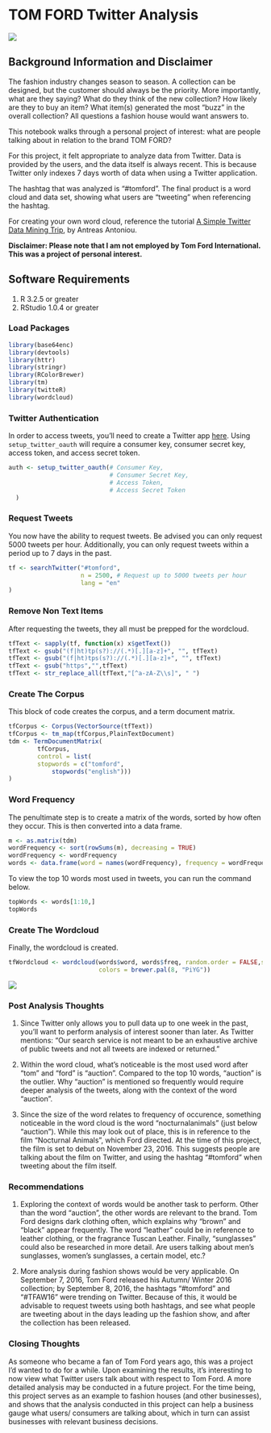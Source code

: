 # TOM FORD Twitter Analysis

![](Tom Ford Logo 2.jpg)


## Background Information and Disclaimer
The fashion industry changes season to season. A collection can be designed, but the customer should always be the priority. More importantly, what are they saying? What do they think of the new collection? How likely are they to buy an item? What item(s) generated the most "buzz" in the overall collection? All questions a fashion house would want answers to.

This notebook walks through a personal project of interest: what are people talking about in relation to the brand TOM FORD?

For this project, it felt appropriate to analyze data from Twitter. Data is provided by the users, and the data itself is always recent. This is because Twitter only indexes 7 days worth of data when using a Twitter application.

The hashtag that was analyzed is "#tomford". The final product is a word cloud and data set, showing what users are "tweeting" when referencing the hashtag.

For creating your own word cloud, reference the tutorial [A Simple Twitter Data Mining Trip](http://rpubs.com/Antreas93/219057), by Antreas Antoniou.

**Disclaimer: Please note that I am not employed by Tom Ford International. This was a project of personal interest.**


## Software Requirements
1. R 3.2.5 or greater
2. RStudio 1.0.4 or greater


### Load Packages

```r
library(base64enc)
library(devtools)
library(httr)
library(stringr)
library(RColorBrewer)
library(tm)
library(twitteR)
library(wordcloud)
```


### Twitter Authentication

In order to access tweets, you'll need to create a Twitter app [here](https://apps.twitter.com/). Using `setup_twitter_oauth` will require a consumer key, consumer secret key, access token, and access secret token.

```r
auth <- setup_twitter_oauth(# Consumer Key,
                            # Consumer Secret Key,
                            # Access Token,
                            # Access Secret Token
  )
```


### Request Tweets
You now have the ability to request tweets. Be advised you can only request 5000 tweets per hour. Additionally, you can only request tweets within a period up to 7 days in the past.

```r
tf <- searchTwitter("#tomford",
                    n = 2500, # Request up to 5000 tweets per hour
                    lang = "en"
)
```


### Remove Non Text Items
After requesting the tweets, they all must be prepped for the wordcloud.

```r
tfText <- sapply(tf, function(x) x$getText())
tfText <- gsub("(f|ht)tp(s?)://(.*)[.][a-z]+", "", tfText)
tfText <- gsub("(f|ht)tps(s?)://(.*)[.][a-z]+", "", tfText)
tfText <- gsub("https","",tfText)
tfText <- str_replace_all(tfText,"[^a-zA-Z\\s]", " ")
```

### Create The Corpus
This block of code creates the corpus, and a term document matrix.

```r
tfCorpus <- Corpus(VectorSource(tfText))
tfCorpus <- tm_map(tfCorpus,PlainTextDocument)
tdm <- TermDocumentMatrix(
        tfCorpus,
        control = list(
        stopwords = c("tomford",
            stopwords("english")))
)
```

### Word Frequency
The penultimate step is to create a matrix of the words, sorted by how often they occur. This is then converted into a data frame.

```r
m <- as.matrix(tdm)
wordFrequency <- sort(rowSums(m), decreasing = TRUE)
wordFrequency <- wordFrequency
words <- data.frame(word = names(wordFrequency), frequency = wordFrequency)
```

To view the top 10 words most used in tweets, you can run the command below.
```r
topWords <- words[1:10,]
topWords
```


### Create The Wordcloud
Finally, the wordcloud is created.

```r
tfWordcloud <- wordcloud(words$word, words$freq, random.order = FALSE,scale=c(3,0.5),
                         colors = brewer.pal(8, "PiYG"))
```

![](Tom Ford Wordcloud.jpeg)

### Post Analysis Thoughts

1. Since Twitter only allows you to pull data up to one week in the past, you'll want to perform analysis of interest sooner than later. As Twitter mentions: "Our search service is not meant to be an exhaustive archive of public tweets and not all tweets are indexed or returned."

2. Within the word cloud, what's noticeable is the most used word after "tom" and "ford" is "auction". Compared to the top 10 words, "auction" is the outlier. Why "auction" is mentioned so frequently would require deeper analysis of the tweets, along with the context of the word "auction".

3. Since the size of the word relates to frequency of occurence, something noticeable in the word cloud is the word "nocturnalanimals" (just below "auction"). While this may look out of place, this is in reference to the film "Nocturnal Animals", which Ford directed. At the time of this project, the film is set to debut on November 23, 2016. This suggests people are talking about the film on Twitter, and using the hashtag "#tomford" when tweeting about the film itself.

### Recommendations

1. Exploring the context of words would be another task to perform. Other than the word "auction", the other words are relevant to the brand. Tom Ford designs dark clothing often, which explains why "brown" and "black" appear frequently. The word "leather" could be in reference to leather clothing, or the fragrance Tuscan Leather. Finally, "sunglasses" could also be researched in more detail. Are users talking about men's sunglasses, women's sunglasses, a certain model, etc.?

2. More analysis during fashion shows would be very applicable. On September 7, 2016, Tom Ford released his Autumn/ Winter 2016 collection; by September 8, 2016, the hashtags "#tomford" and "#TFAW16" were trending on Twitter. Because of this, it would be advisable to request tweets using both hashtags, and see what people are tweeting about in the days leading up the fashion show, and after the collection has been released.

### Closing Thoughts

As someone who became a fan of Tom Ford years ago, this was a project I'd wanted to do for a while. Upon examining the results, it's interesting to now view what Twitter users talk about with respect to Tom Ford. A more detailed analysis may be conducted in a future project. For the time being, this project serves as an example to fashion houses (and other businesses), and shows that the analysis conducted in this project can help a business gauge what users/ consumers are talking about, which in turn can assist businesses with relevant business decisions.
